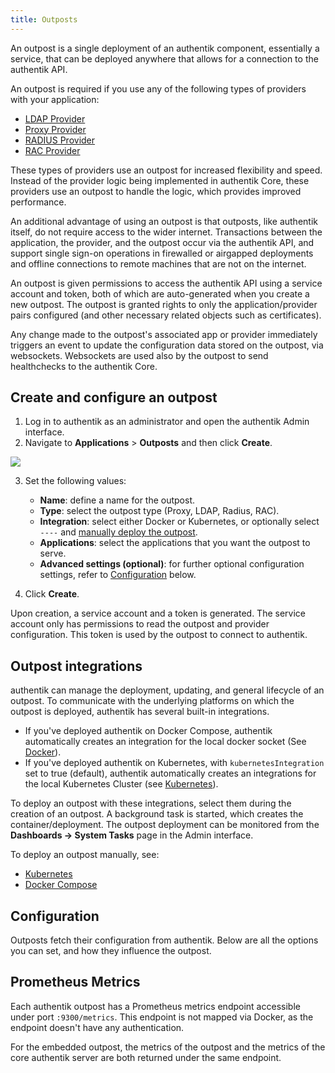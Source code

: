 ```yaml
---
title: Outposts
---
```


An outpost is a single deployment of an authentik component, essentially a service, that can be deployed anywhere that allows for a connection to the authentik API.

An outpost is required if you use any of the following types of providers with your application:

- [LDAP Provider](../providers/ldap/index.md)
- [Proxy Provider](../providers/proxy/index.md)
- [RADIUS Provider](../providers/radius/index.mdx)
- [RAC Provider](../providers/rac/index.md)

These types of providers use an outpost for increased flexibility and speed. Instead of the provider logic being implemented in authentik Core, these providers use an outpost to handle the logic, which provides improved performance.

An additional advantage of using an outpost is that outposts, like authentik itself, do not require access to the wider internet. Transactions between the application, the provider, and the outpost occur via the authentik API, and support single sign-on operations in firewalled or airgapped deployments and offline connections to remote machines that are not on the internet.

An outpost is given permissions to access the authentik API using a service account and token, both of which are auto-generated when you create a new outpost. The outpost is granted rights to only the application/provider pairs configured (and other necessary related objects such as certificates).

Any change made to the outpost's associated app or provider immediately triggers an event to update the configuration data stored on the outpost, via websockets. Websockets are used also by the outpost to send healthchecks to the authentik Core.

## Create and configure an outpost

1. Log in to authentik as an administrator and open the authentik Admin interface.
2. Navigate to **Applications** > **Outposts** and then click **Create**.

![](./outpost-create.png)

3. Set the following values:
    - **Name**: define a name for the outpost.
    - **Type**: select the outpost type (Proxy, LDAP, Radius, RAC).
    - **Integration**: select either Docker or Kubernetes, or optionally select `----` and [manually deploy the outpost](#outpost-integrations).
    - **Applications**: select the applications that you want the outpost to serve.
    - **Advanced settings (optional)**: for further optional configuration settings, refer to [Configuration](#configuration) below.

4. Click **Create**.

Upon creation, a service account and a token is generated. The service account only has permissions to read the outpost and provider configuration. This token is used by the outpost to connect to authentik.

## Outpost integrations

authentik can manage the deployment, updating, and general lifecycle of an outpost. To communicate with the underlying platforms on which the outpost is deployed, authentik has several built-in integrations.

- If you've deployed authentik on Docker Compose, authentik automatically creates an integration for the local docker socket (See [Docker](./integrations/docker.md)).
- If you've deployed authentik on Kubernetes, with `kubernetesIntegration` set to true (default), authentik automatically creates an integrations for the local Kubernetes Cluster (see [Kubernetes](./integrations/kubernetes.md)).

To deploy an outpost with these integrations, select them during the creation of an outpost. A background task is started, which creates the container/deployment. The outpost deployment can be monitored from the **Dashboards -> System Tasks** page in the Admin interface.

To deploy an outpost manually, see:

- [Kubernetes](./manual-deploy-kubernetes.md)
- [Docker Compose](./manual-deploy-docker-compose.md)

## Configuration

Outposts fetch their configuration from authentik. Below are all the options you can set, and how they influence the outpost.


<Configuration />

## Prometheus Metrics

Each authentik outpost has a Prometheus metrics endpoint accessible under port `:9300/metrics`. This endpoint is not mapped via Docker, as the endpoint doesn't have any authentication.

For the embedded outpost, the metrics of the outpost and the metrics of the core authentik server are both returned under the same endpoint.
